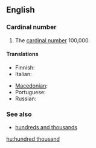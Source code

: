 ==English==

===Cardinal number===
{{enum|ten thousand|million|cardinal number|100,000}}
{{infl|en|numeral|head=[[hundred]] [[thousand]]}}

# {{cardinal}} The [[cardinal number]] 100,000.

====Translations====
{{trans-top|100,000}}
* Finnish: {{t-|fi|satatuhatta}}
* Italian: {{t-|it|centomila}}
{{trans-mid}}
* [[Macedonian]]: {{t|mk|сто илјади|tr=sto íljadi|sc=Cyrl}}
* Portuguese: {{t|pt|cem mil}}
* Russian: {{t-|ru|сто тысяч|tr=sto týs'ač|sc=Cyrl}}
{{trans-bottom}}

===See also===
*[[hundreds and thousands]]

[[hu:hundred thousand]]